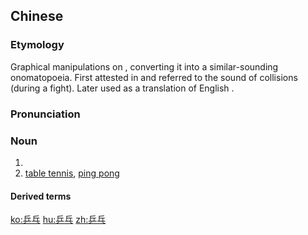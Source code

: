 ==Chinese==
{{zh-forms}}

===Etymology===
Graphical manipulations on {{zh-l|兵|bīng|soldier}}, converting it into a similar-sounding onomatopoeia. First attested in {{w|Ming Dynasty}} and referred to the sound of collisions (during a fight). Later used as a translation of English {{m|en|ping pong}}.

===Pronunciation===
{{zh-pron
|m=pīngpāng,tl=y
|c=bing1 bam1
|md=pĭng-pŏng
|mn=phín-phóng
|w=1phin phan
|h=pfs=phîn-phóng
|cat=n
}}

===Noun===
{{zh-noun}}

# {{n-g|Sound of collision, the sound made from the impact of an object.}}
# [[table tennis]], [[ping pong]]

====Derived terms====
{{zh-der|乒乓球|乒乓波|乒乒乓乓|乒乓外交}}

{{zh-cat|Games|Sports}}

[[ko:乒乓]]
[[hu:乒乓]]
[[zh:乒乓]]